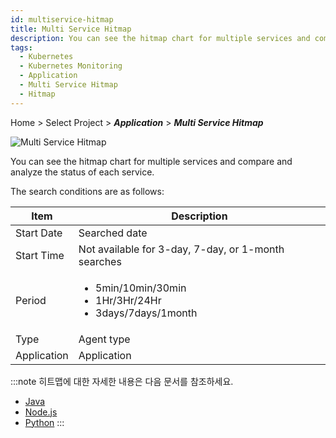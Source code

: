 ```yaml
---
id: multiservice-hitmap
title: Multi Service Hitmap
description: You can see the hitmap chart for multiple services and compare and analyze the status of each service.
tags:
  - Kubernetes
  - Kubernetes Monitoring
  - Application
  - Multi Service Hitmap
  - Hitmap
---
```


Home > Select Project > **_Application_** > **_Multi Service Hitmap_**

![Multi Service Hitmap](https://img.whatap.io/media/images/whatap_kubernetes_application_multiservice_hitmap.png)

You can see the hitmap chart for multiple services and compare and analyze the status of each service.

The search conditions are as follows:

| Item             | Description                                                                             |
| ---------------- | --------------------------------------------------------------------------------------- |
| Start Date       | Searched date                                                                           |
| Start Time       | Not available for 3-day, 7-day, or 1-month searches                                     |
| Period           | <ul><li>5min/10min/30min</li><li>1Hr/3Hr/24Hr</li><li>3days/7days/1month</li></ul>      |
| Type             | Agent type                                                                              |
| Application      | Application                                                                             |

:::note
히트맵에 대한 자세한 내용은 다음 문서를 참조하세요.

-   [Java](../java/trs-view)
-   [Node.js](../nodejs/trs-view)
-   [Python](../python/trs-view)
:::
